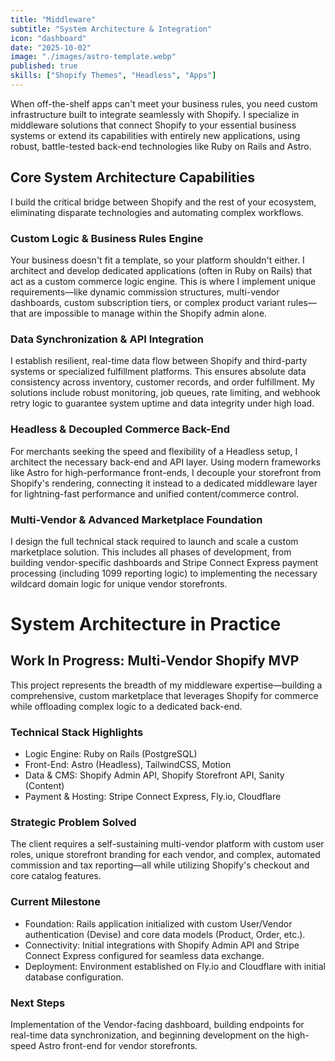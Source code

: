 ```yaml
---
title: "Middleware"
subtitle: "System Architecture & Integration"
icon: "dashboard"
date: "2025-10-02"
image: "./images/astro-template.webp"
published: true
skills: ["Shopify Themes", "Headless", "Apps"]
---
```


When off-the-shelf apps can't meet your business rules, you need custom infrastructure built to integrate seamlessly with Shopify. I specialize in middleware solutions that connect Shopify to your essential business systems or extend its capabilities with entirely new applications, using robust, battle-tested back-end technologies like Ruby on Rails and Astro.

## Core System Architecture Capabilities

I build the critical bridge between Shopify and the rest of your ecosystem, eliminating disparate technologies and automating complex workflows.

### Custom Logic & Business Rules Engine 

Your business doesn't fit a template, so your platform shouldn't either. I architect and develop dedicated applications (often in Ruby on Rails) that act as a custom commerce logic engine. This is where I implement unique requirements—like dynamic commission structures, multi-vendor dashboards, custom subscription tiers, or complex product variant rules—that are impossible to manage within the Shopify admin alone.

### Data Synchronization & API Integration 

I establish resilient, real-time data flow between Shopify and third-party systems or specialized fulfillment platforms. This ensures absolute data consistency across inventory, customer records, and order fulfillment. My solutions include robust monitoring, job queues, rate limiting, and webhook retry logic to guarantee system uptime and data integrity under high load.

### Headless & Decoupled Commerce Back-End 

For merchants seeking the speed and flexibility of a Headless setup, I architect the necessary back-end and API layer. Using modern frameworks like Astro for high-performance front-ends, I decouple your storefront from Shopify's rendering, connecting it instead to a dedicated middleware layer for lightning-fast performance and unified content/commerce control.

### Multi-Vendor & Advanced Marketplace Foundation

I design the full technical stack required to launch and scale a custom marketplace solution. This includes all phases of development, from building vendor-specific dashboards and Stripe Connect Express payment processing (including 1099 reporting logic) to implementing the necessary wildcard domain logic for unique vendor storefronts.

# System Architecture in Practice

## Work In Progress: Multi-Vendor Shopify MVP

This project represents the breadth of my middleware expertise—building a comprehensive, custom marketplace that leverages Shopify for commerce while offloading complex logic to a dedicated back-end.

### Technical Stack Highlights

* Logic Engine: Ruby on Rails (PostgreSQL)
* Front-End: Astro (Headless), TailwindCSS, Motion
* Data & CMS: Shopify Admin API, Shopify Storefront API, Sanity (Content)
* Payment & Hosting: Stripe Connect Express, Fly.io, Cloudflare

### Strategic Problem Solved

The client requires a self-sustaining multi-vendor platform with custom user roles, unique storefront branding for each vendor, and complex, automated commission and tax reporting—all while utilizing Shopify's checkout and core catalog features.

### Current Milestone

- Foundation: Rails application initialized with custom User/Vendor authentication (Devise) and core data models (Product, Order, etc.).
- Connectivity: Initial integrations with Shopify Admin API and Stripe Connect Express configured for seamless data exchange.
- Deployment: Environment established on Fly.io and Cloudflare with initial database configuration.

### Next Steps

Implementation of the Vendor-facing dashboard, building endpoints for real-time data synchronization, and beginning development on the high-speed Astro front-end for vendor storefronts.
